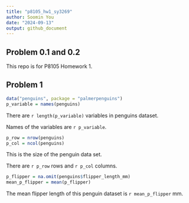 ```yaml
---
title: "p8105_hw1_sy3269"
author: Soomin You
date: "2024-09-13"
output: github_document
---
```



## Problem 0.1 and 0.2

This repo is for P8105 Homework 1. 



## Problem 1

```r
data("penguins", package = "palmerpenguins")
p_variable = names(penguins)
```

There are `r length(p_variable)` variables in penguins dataset. 

Names of the variables are `r p_variable`.

```r
p_row = nrow(penguins)
p_col = ncol(penguins)
```

This is the size of the penguin data set. 

There are `r p_row` rows and `r p_col` columns. 

```r
p_flipper = na.omit(penguins$flipper_length_mm)
mean_p_flipper = mean(p_flipper)
```

The mean flipper length of this penguin dataset is `r mean_p_flipper` mm. 

